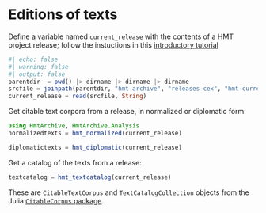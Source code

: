 # Editions of texts


::: {.callout-tip title="Try it"}
Define a variable named `current_release` with the contents of a HMT project release; follow the instuctions in this [introductory tutorial](../tutorials/analyze.qmd)
:::

```julia
#| echo: false
#| warning: false
#| output: false
parentdir  = pwd() |> dirname |> dirname |> dirname
srcfile = joinpath(parentdir, "hmt-archive", "releases-cex", "hmt-current.cex")
current_release = read(srcfile, String)
```


Get citable text corpora from a release, in normalized or diplomatic form:

```julia
using HmtArchive, HmtArchive.Analysis
normalizedtexts = hmt_normalized(current_release)
```

```julia
diplomatictexts = hmt_diplomatic(current_release)
```

Get a catalog of the texts from a release:

```julia
textcatalog = hmt_textcatalog(current_release)
```


These are `CitableTextCorpus` and `TextCatalogCollection` objects from the Julia [`CitableCorpus` package](https://neelsmith.quarto.pub/citablecorpus/).